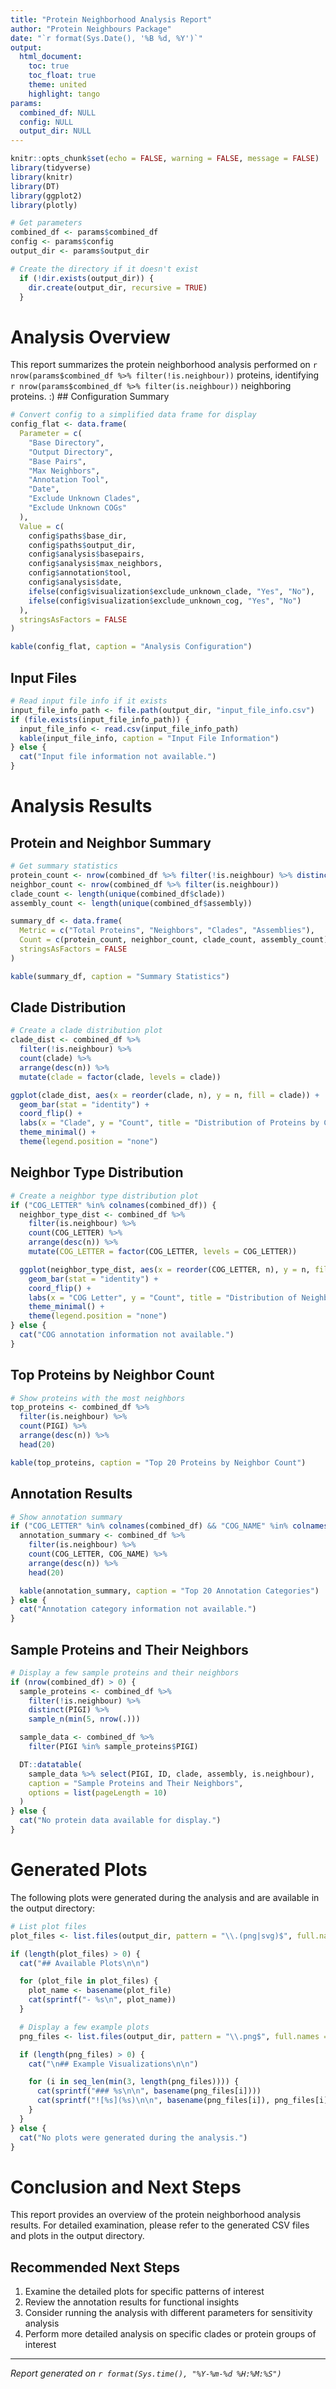 ```yaml
---
title: "Protein Neighborhood Analysis Report"
author: "Protein Neighbours Package"
date: "`r format(Sys.Date(), '%B %d, %Y')`"
output: 
  html_document:
    toc: true
    toc_float: true
    theme: united
    highlight: tango
params:
  combined_df: NULL
  config: NULL
  output_dir: NULL
---
```


```r
knitr::opts_chunk$set(echo = FALSE, warning = FALSE, message = FALSE)
library(tidyverse)
library(knitr)
library(DT)
library(ggplot2)
library(plotly)

# Get parameters
combined_df <- params$combined_df
config <- params$config
output_dir <- params$output_dir

# Create the directory if it doesn't exist
  if (!dir.exists(output_dir)) {
    dir.create(output_dir, recursive = TRUE)
  }
```

# Analysis Overview

This report summarizes the protein neighborhood analysis performed on `r nrow(params$combined_df %>% filter(!is.neighbour))` proteins, identifying `r nrow(params$combined_df %>% filter(is.neighbour))` neighboring proteins.
:)
## Configuration Summary

```r
# Convert config to a simplified data frame for display
config_flat <- data.frame(
  Parameter = c(
    "Base Directory",
    "Output Directory",
    "Base Pairs",
    "Max Neighbors",
    "Annotation Tool",
    "Date",
    "Exclude Unknown Clades",
    "Exclude Unknown COGs"
  ),
  Value = c(
    config$paths$base_dir,
    config$paths$output_dir,
    config$analysis$basepairs,
    config$analysis$max_neighbors,
    config$annotation$tool,
    config$analysis$date,
    ifelse(config$visualization$exclude_unknown_clade, "Yes", "No"),
    ifelse(config$visualization$exclude_unknown_cog, "Yes", "No")
  ),
  stringsAsFactors = FALSE
)

kable(config_flat, caption = "Analysis Configuration")
```

## Input Files

```r
# Read input file info if it exists
input_file_info_path <- file.path(output_dir, "input_file_info.csv")
if (file.exists(input_file_info_path)) {
  input_file_info <- read.csv(input_file_info_path)
  kable(input_file_info, caption = "Input File Information")
} else {
  cat("Input file information not available.")
}
```

# Analysis Results

## Protein and Neighbor Summary

```r
# Get summary statistics
protein_count <- nrow(combined_df %>% filter(!is.neighbour) %>% distinct(PIGI))
neighbor_count <- nrow(combined_df %>% filter(is.neighbour))
clade_count <- length(unique(combined_df$clade))
assembly_count <- length(unique(combined_df$assembly))

summary_df <- data.frame(
  Metric = c("Total Proteins", "Neighbors", "Clades", "Assemblies"),
  Count = c(protein_count, neighbor_count, clade_count, assembly_count),
  stringsAsFactors = FALSE
)

kable(summary_df, caption = "Summary Statistics")
```

## Clade Distribution

```r
# Create a clade distribution plot
clade_dist <- combined_df %>%
  filter(!is.neighbour) %>%
  count(clade) %>%
  arrange(desc(n)) %>%
  mutate(clade = factor(clade, levels = clade))

ggplot(clade_dist, aes(x = reorder(clade, n), y = n, fill = clade)) +
  geom_bar(stat = "identity") +
  coord_flip() +
  labs(x = "Clade", y = "Count", title = "Distribution of Proteins by Clade") +
  theme_minimal() +
  theme(legend.position = "none")
```

## Neighbor Type Distribution

```r
# Create a neighbor type distribution plot
if ("COG_LETTER" %in% colnames(combined_df)) {
  neighbor_type_dist <- combined_df %>%
    filter(is.neighbour) %>%
    count(COG_LETTER) %>%
    arrange(desc(n)) %>%
    mutate(COG_LETTER = factor(COG_LETTER, levels = COG_LETTER))

  ggplot(neighbor_type_dist, aes(x = reorder(COG_LETTER, n), y = n, fill = COG_LETTER)) +
    geom_bar(stat = "identity") +
    coord_flip() +
    labs(x = "COG Letter", y = "Count", title = "Distribution of Neighbors by COG Type") +
    theme_minimal() +
    theme(legend.position = "none")
} else {
  cat("COG annotation information not available.")
}
```

## Top Proteins by Neighbor Count

```r
# Show proteins with the most neighbors
top_proteins <- combined_df %>%
  filter(is.neighbour) %>%
  count(PIGI) %>%
  arrange(desc(n)) %>%
  head(20)

kable(top_proteins, caption = "Top 20 Proteins by Neighbor Count")
```

## Annotation Results

```r
# Show annotation summary
if ("COG_LETTER" %in% colnames(combined_df) && "COG_NAME" %in% colnames(combined_df)) {
  annotation_summary <- combined_df %>%
    filter(is.neighbour) %>%
    count(COG_LETTER, COG_NAME) %>%
    arrange(desc(n)) %>%
    head(20)

  kable(annotation_summary, caption = "Top 20 Annotation Categories")
} else {
  cat("Annotation category information not available.")
}
```

## Sample Proteins and Their Neighbors

```r
# Display a few sample proteins and their neighbors
if (nrow(combined_df) > 0) {
  sample_proteins <- combined_df %>%
    filter(!is.neighbour) %>%
    distinct(PIGI) %>%
    sample_n(min(5, nrow(.)))

  sample_data <- combined_df %>%
    filter(PIGI %in% sample_proteins$PIGI)

  DT::datatable(
    sample_data %>% select(PIGI, ID, clade, assembly, is.neighbour),
    caption = "Sample Proteins and Their Neighbors",
    options = list(pageLength = 10)
  )
} else {
  cat("No protein data available for display.")
}
```

# Generated Plots

The following plots were generated during the analysis and are available in the output directory:

```r
# List plot files
plot_files <- list.files(output_dir, pattern = "\\.(png|svg)$", full.names = TRUE)

if (length(plot_files) > 0) {
  cat("## Available Plots\n\n")

  for (plot_file in plot_files) {
    plot_name <- basename(plot_file)
    cat(sprintf("- %s\n", plot_name))
  }

  # Display a few example plots
  png_files <- list.files(output_dir, pattern = "\\.png$", full.names = TRUE)

  if (length(png_files) > 0) {
    cat("\n## Example Visualizations\n\n")

    for (i in seq_len(min(3, length(png_files)))) {
      cat(sprintf("### %s\n\n", basename(png_files[i])))
      cat(sprintf("![%s](%s)\n\n", basename(png_files[i]), png_files[i]))
    }
  }
} else {
  cat("No plots were generated during the analysis.")
}
```

# Conclusion and Next Steps

This report provides an overview of the protein neighborhood analysis results. For detailed examination, please refer to the generated CSV files and plots in the output directory.

## Recommended Next Steps

1. Examine the detailed plots for specific patterns of interest
2. Review the annotation results for functional insights
3. Consider running the analysis with different parameters for sensitivity analysis
4. Perform more detailed analysis on specific clades or protein groups of interest

---

*Report generated on `r format(Sys.time(), "%Y-%m-%d %H:%M:%S")`*
